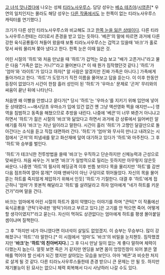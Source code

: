 [[고 녀석 맛나겠다]]에 나오는 성체 [[티라노사우루스]]. 담당 성우는 [[베쇼 테츠야]]/[[시영준]][* 우연의 일치인지는 몰라도 해당 성우는 [[점박이 : 한반도의 공룡 3D|다른 작품]]에서도 눈 한쪽이 없는 티라노사우루스 캐릭터를 연기했다.] 

크기가 다른 성인 티라노사우루스와 비교해도 크고 [[애꾸눈|한쪽 눈을 잃은 상태이다]]. 다른 티라노사우루스한테는 리더로서 존경을 받고 있는 듯하다. '베콘'의 말에 따르면 과거에 다른 강한 육식공룡들이 쳐들어 왔을때 보통 티라노사우루스는 겁먹고 있을때 '바크'가 홀로 맞서 싸워 물리쳐 쫒아 냈다고 한다. 한쪽 눈은 이때 잃은 것. 

어린 시절의 '하트'와 처음 만났을 때 '하트'가 겁먹는 모습 보고 "배가 고픈거니"라고 물은 다음 "가족은 없는 거니?"라고 물어본다.[* 이 때 뭔가 짐작했던것 같다.] '하트'가 '엄마'와 '라이트'가 있다고 하자[* 알 사람은 알겠지만 진짜 가족은 아니다.] 가족에게 돌아가라고 한다. '하트'가 도망가기 직전 이름을 물어보고 답을 듣는다. 이 이후 한동안 등장이 없었다가 시간이 한참 흘러 성인이 된 '하트'가 '우마소' 문제로 '곤저' 무리와의 싸움이 끝난 뒤에 나타난다. 

처음엔 왜 이빨을 안썼냐고 묻다가[* 당시 '하트'는 '우마소'를 지키기 위해 입안에 넣어둔 상태였다.~~애시당초 우마소가 입에 있건 없건 옌 그냥 액션영화 찍을 애지만~~] 영역을 침범하고 동족을 해쳤으므로 추방을 내린다. 나중에 '베콘'이 너무 봐준거 아니냐고 하면서 '하트'가 젊은 시절의 '바크'와 닮았다고 하면서 과거에 강 상류에서 잃어버린 알 얘기를 하자 '바크'는 지난 일이라고 말한다. 시간이 흘러 '하트'가 고향인 달걀산으로 돌아간다는 소식을 듣고 직접 대면하러 간다. '하트'가 '엄마'와 무사히 만나고 내려오는 시점에서 '곤저'의 피냄새를 맡고 화산재에 덮여 대기하고 있다가 '하트'와 마주친다. 그 후 '하트'와 승부를 벌인다. 

'하트'가 테크닉한 전투방법을 쓸때 '바크'는 우직하고 단순하지만 신체능력과 근성으로 맞싸운다. 처음 싸우는 거 보면 '바크'가 일방적으로 밀리는 듯하지만 아무렇지 않은듯 싸운다. 나중엔 '하트'의 필사의 헤딩공격 이후 빈틈 보이다 목을 물리지만 '하트'를 감싼 다음 점프하여 깔아 뭉개[* 이때 맨바닥이 아닌 구덩이로 뛰어들었다. 자신의 목을 물어뜯는 하트를 죽지않게 제압하기 위해서 인듯] '하트'가 기절한다. 대결 후 '하트'에게 접근하니 '엄마'가 못본척 해달라고 '하트'를 살려달라고 하자 엄마에게 "네가 하트를 키운 건가"라며 말을 건다.

바크는 엄마에게 어린 시절의 하트가 몸이 약했다는 이야기를 하며 "큰턱[* 이 작품에선 육식공룡을 '큰턱'(국내판 '왕턱')이라고 부르고 있다.]은 고기를 안 먹으면 죽어. 어떻게 할 생각이였지?"라고 묻는다. 자신이 먹혀도 상관없다는 엄마에게 하트를 평생 몰아붙일 셈이냐며 질책한다.

그 후 "하지만 네가 아니였다면 이녀석이 살일도 없었겠지. 이 승부는 무승부다. 많이 강해졌구나 '하트'."라 말한다.[* 이 시점에서 '엄마'도 '바크'의 비밀을 눈치챈듯. 짐작했겠지만 ''' '바크'는 '하트'의 친아버지다.'''] 그 후 다시 만날 일이 없는 게 좋다 말하며 체력이 다했는지 눕는다. 얼핏 보면 죽은 거 같지만 엔딩을 보면 몸이 엉망친창이 되어 붉은 열매를 먹어야 할 신세가 되긴 했지만 살아있는 모습을 보인다. 아마 '베콘'과 비슷한 처지로 살게 될 것 같다. 다른 티라노사우루스들한테 존경 받으니 큰 문제는 안 될 듯. 하지만 재기불능이 된 묘사는 없으니 체력 회복해서 다시 사냥하러 나갈 수도 있다.
